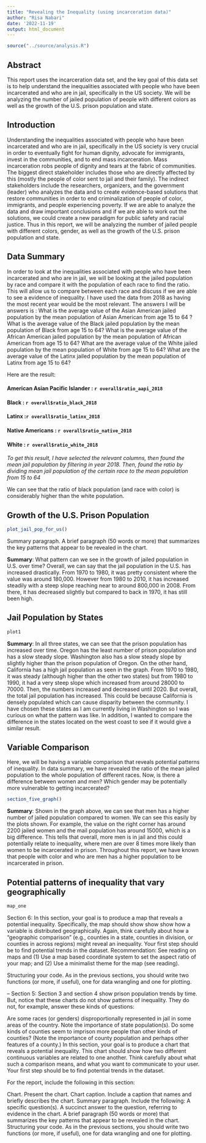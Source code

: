 ```yaml
---
title: "Revealing the Inequality (using incarceration data)"
author: "Risa Nabari"
date: '2022-11-19'
output: html_document
---
```


```r
source("../source/analysis.R")
```

## Abstract 
This report uses the incarceration data set, and the key goal of this data set is to help understand the inequalities associated with people who have been incarcerated and who are in jail, specifically in the US society. We will be analyzing the number of jailed population of people with different colors as well as the growth of the U.S. prison population and state. 


## Introduction 

Understanding the inequalities associated with people who have been incarcerated and who are in jail, specifically in the US society is very crucial in order to eventually fight for human dignity, advocate for immigrants, invest in the communities, and to end mass incarceration. Mass incarceration robs people of dignity and tears at the fabric of communities. The biggest direct stakeholder includes those who are directly affected by this (mostly the people of color sent to jail and their family). The indirect stakeholders include the researchers, organizers, and the government (leader) who analyzes the data and to create evidence-based solutions that restore communities in order to end criminalization of people of color, immigrants, and people experiencing poverty. If we are able to analyze the data and draw important conclusions and if we are able to work out the solutions, we could create a new paradigm for public safety and racial justice. Thus in this report, we will be analyzing the number of jailed people with different colors, gender, as well as the growth of the U.S. prison population and state. 

## Data Summary 
In order to look at the inequalities associated with people who have been incarcerated and who are in jail, we will be looking at the jailed population by race and compare it with the population of each race to find the ratio. This will allow us to compare between each race and discuss if we are able to see a evidence of inequality. I have used the data from 2018 as having the most recent year would be the most relevant. 
The answers I will be answers is :  What is the average value of the Asian American jailed population by the mean population of Asian American from age 15 to 64 ? What is the average value of the Black jailed population by the mean population of Black from age 15 to 64?
What is the average value of the African American jailed population by the mean population of African American from age 15 to 64? What are the average value of the White jailed population by the mean population of White from age 15 to 64? What are the average value of the Latinx jailed population by the mean population of Latinx from age 15 to 64?

Here are the result:

#### **American Asian Pacific Islander : `r overall$ratio_aapi_2018`**

#### **Black : `r overall$ratio_black_2018`**

#### **Latinx :`r overall$ratio_latinx_2018`**

#### **Native Americans : `r overall$ratio_native_2018`**

#### **White : `r overall$ratio_white_2018`**

_To get this result, I have selected the relevant columns, then found the mean jail population by filtering in year 2018. Then, found the ratio by dividing mean jail population of the certain race to the mean population from 15 to 64_

We can see that the ratio of black population (and race with color) is considerably higher than the white population. 

## Growth of the U.S. Prison Population
``` r
plot_jail_pop_for_us()
```
Summary paragraph. A brief paragraph (50 words or more) that summarizes the key patterns that appear to be revealed in the chart.

**Summary**: What pattern can we see in the growth of jailed population in U.S. over time?
Overall, we can say that the jail population in the U.S. has increased drastically. From 1970 to 1980, it was pretty consistent where the value was around 180,000. However from 1980 to 2010, it has increased steadily with a steep slope reaching near to around 800,000 in 2008. From there, it has decreased slightly but compared to back in 1970, it has still been high. 

## Jail Population by States
``` r
plot1
```
**Summary**: In all three states, we can see that the prison population has increased over time. Oregon has the least number of prison population and has a slow steady slope. Washington also has a slow steady slope by slightly higher than the prison population of Oregon. On the other hand, California has a high jail population as seen in the graph. From 1970 to 1980, it was steady (although higher than the other two states) but from 1980 to 1990, it had a very steep slope which increased from around 28000 to 70000. Then, the numbers increased and decreased until 2020. But overall, the total jail population has increased. This could be because California is densely populated which can cause disparity between the community. I have chosen these states as I am currently living in Washington so I was curious on what the pattern was like. In addition, I wanted to compare the difference in the states located on the west coast to see if it would give a similar result. 

## Variable Comparison

Here, we will be having a variable comparison that reveals potential patterns of inequality. In data summary, we have revealed the ratio of the mean jailed population to the whole population of different races. Now, is there a difference between women and men? Which gender may be potentially 
more vulnerable to getting incarcerated? 
``` r
section_five_graph()
```

**Summary**: Shown in the graph above, we can see that men has a higher number of jailed population compared to women. We can see this easily by the plots shown. For example, the value on the right corner has around 2200 jailed women and the mail population has around 15000, which is a big difference. This tells that overall, more men is in jail and this could potentially relate to inequality, where men are over 8 times more likely than women to be incarcerated in prison. Throughout this report, we have known that people with color and who are men has a higher population to be incarcerated in prison. 

## Potential patterns of inequality that vary geographically
``` r
map_one
```

Section 6: <a map shows potential patterns of inequality that vary geographically>
  In this section, your goal is to produce a map that reveals a potential inequality.
Specifically, the map should show show show how a variable is distributed geographically. 
Again, think carefully about how a "geographic comparison" (e.g., counties in a state, counties in division, or counties in across regions) might reveal an inequality. 
Your first step should be to find potential trends in the dataset.  Recommendation: See reading on maps and (1)  Use a map based coordinate system to set the aspect ratio of your map; 
and (2) Use a minimalist theme for the map (see reading). 

Structuring your code. As in the previous sections, you should write two functions (or more, if useful), one for data wrangling and one for plotting.



--
Section 5: <variable comparison that reveals potential patterns of inequality>
Section 3 and section 4 show prison population trends by time. But, notice that these charts do not show patterns of inequality. They do not, for example, answer these kinds of questions:

Are some races (or genders) disproportionally represented in jail in some areas of the country. Note the importance of state population(s).
Do some kinds of counties seem to imprison more people than other kinds of counties? (Note the importance of county population and perhaps other features of a county.)
In this section, your goal is to produce a chart that reveals a potential inequality. This chart should show how two different continuous variables are related to one another. Think carefully about what such a comparison means, and what you want to communicate to your user. Your first step should be to find potential trends in the dataset.

For the report, include the following in this section: 

Chart. Present the chart.
Chart caption. Include a caption that names and briefly describes the chart.
Summary paragraph. Include the following: 
A specific question(s).
A succinct answer to the question, referring to evidence in the chart.
A brief paragraph (50 words or more) that summarizes the key patterns that appear to be revealed in the chart.
Structuring your code. As in the previous sections, you should write two functions (or more, if useful), one for data wrangling and one for plotting.